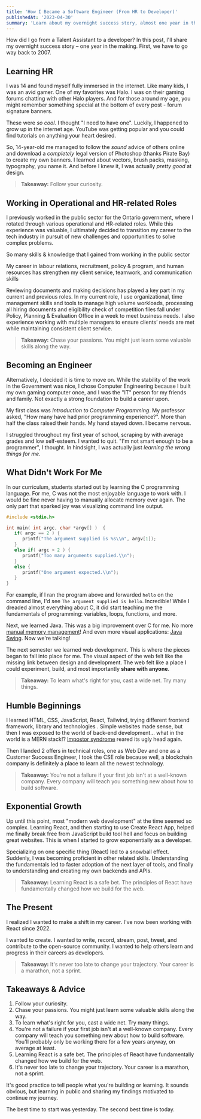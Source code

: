 ```yaml
---
title: 'How I Became a Software Engineer (From HR to Developer)'
publishedAt: '2023-04-30'
summary: 'Learn about my overnight success story, almost one year in the making.'
---
```


How did I go from a Talent Assistant to a developer? In this post, I'll share my overnight success story – one year in the making. First, we have to go way back to 2007.

## Learning HR

I was 14 and found myself fully immersed in the internet. Like many kids, I was an avid gamer. One of my favorites was Halo. I was on their gaming forums chatting with other Halo players. And for those around my age, you might remember something special at the bottom of every post - forum signature banners.


These were _so cool_. I thought "I need to have one". Luckily, I happened to grow up in the internet age. YouTube was getting popular and you could find tutorials on anything your heart desired.

So, 14-year-old me managed to follow the _sound_ advice of others online and download a _completely_ legal version of Photoshop (thanks Pirate Bay) to create my own banners. I learned about vectors, brush packs, masking, typography, you name it. And before I knew it, I was actually _pretty good_ at design.

> **Takeaway:** Follow your curiosity.

## Working in Operational and HR-related Roles

I previously worked in the public sector for the Ontario government, where I rotated through various operational and HR-related roles. While this experience was valuable, I ultimately decided to transition my career to the tech industry in pursuit of new challenges and opportunities to solve complex problems.

So many skills & knowledge that I gained from working in the public sector

My career in labour relations, recruitment, policy & program, and human resources has strengthen my client service, teamwork, and communication skills

Reviewing documents and making decisions has played a key part in my current and previous roles. In my current role, I use organizational, time management skills and tools to manage high volume workloads, processing all hiring documents and eligibility check of competition files fall under Policy, Planning & Evaluation Office in a week to meet business needs. I also experience working with multiple managers to ensure clients’ needs are met while maintaining consistent client service.


> **Takeaway:** Chase your passions. You might just learn some valuable skills along the way.

## Becoming an Engineer

Alternatively, I decided it is time to move on. While the stability of the work in the Government was nice, I chose Computer Engineering because I built my own gaming computer once, and I was the "IT" person for my friends and family. Not exactly a strong foundation to build a career upon.

My first class was _Introduction to Computer Programming_. My professor asked, "How many have had prior programming experience?". More than half the class raised their hands. My hand stayed down. I became nervous.

I struggled throughout my first year of school, scraping by with average grades and low self-esteem. I wanted to quit. "I'm not smart enough to be a programmer", I thought. In hindsight, I was actually just _learning the wrong things for me_.

## What Didn't Work For Me

In our curriculum, students started out by learning the C programming language. For me, C was not the most enjoyable language to work with. I would be fine never having to manually allocate memory ever again. The only part that sparked joy was visualizing command line output.

```c
#include <stdio.h>

int main( int argc, char *argv[] )  {
   if( argc == 2 ) {
      printf("The argument supplied is %s\\n", argv[1]);
   }
   else if( argc > 2 ) {
      printf("Too many arguments supplied.\\n");
   }
   else {
      printf("One argument expected.\\n");
   }
}
```

For example, if I ran the program above and forwarded `hello` on the command line, I'd see `The argument supplied is hello`. Incredible! While I dreaded almost everything about C, it did start teaching me the fundamentals of programming: variables, loops, functions, and more.

Next, we learned Java. This was a big improvement over C for me. No more [manual memory management](<https://en.wikipedia.org/wiki/Garbage_collection_(computer_science)>)! And even more visual applications: [Java Swing](<https://en.wikipedia.org/wiki/Swing_(Java)>). Now we're talking!


The next semester we learned web development. This is where the pieces began to fall into place for me. The visual aspect of the web felt like the missing link between design and development. The web felt like a place I could experiment, build, and most importantly **share with anyone**.

> **Takeaway:** To learn what's right for you, cast a wide net. Try many things.

## Humble Beginnings

I learned HTML, CSS, JavaScript, React, Tailwind, trying different frontend framework, library and technologies . Simple websites made sense, but then I was exposed to the world of back-end development... what in the world is a MERN stack!? [Impostor syndrome](https://en.wikipedia.org/wiki/Impostor_syndrome) reared its ugly head again.

Then I landed 2 offers in technical roles, one as Web Dev and one as a Customer Success Engineer, I took the CSE role because well, a blockchain company is definitely a place to learn all the newest technology.
> **Takeaway:** You're not a failure if your first job isn't at a well-known company. Every company will teach you something new about how to build software.

## Exponential Growth

Up until this point, most "modern web development" at the time seemed so complex. Learning React, and then starting to use Create React App, helped me finally break free from JavaScript build tool hell and focus on building great websites. This is when I started to grow exponentially as a developer.


Specializing on one specific thing (React) led to a snowball effect. Suddenly, I was becoming proficient in other related skills. Understanding the fundamentals led to faster adoption of the next layer of tools, and finally to understanding and creating my own backends and APIs.

> **Takeaway:** Learning React is a safe bet. The principles of React have fundamentally changed how we build for the web.

## The Present

I realized I wanted to make a shift in my career. I've now been working with React since 2022.

I wanted to create. I wanted to write, record, stream, post, tweet, and contribute to the open-source community. I wanted to help others learn and progress in their careers as developers.

> **Takeaway:** It's never too late to change your trajectory. Your career is a marathon, not a sprint.

## Takeaways & Advice

1. Follow your curiosity.
1. Chase your passions. You might just learn some valuable skills along the way.
1. To learn what's right for you, cast a wide net. Try many things.
1. You're not a failure if your first job isn't at a well-known company. Every company will teach you something new about how to build software. You'll probably only be working there for a few years anyway, on average at least.
1. Learning React is a safe bet. The principles of React have fundamentally changed how we build for the web.
1. It's never too late to change your trajectory. Your career is a marathon, not a sprint.

It's good practice to tell people what you're building or learning. It sounds obvious, but learning in public and sharing my findings motivated to continue my journey.

The best time to start was yesterday. The second best time is today.
